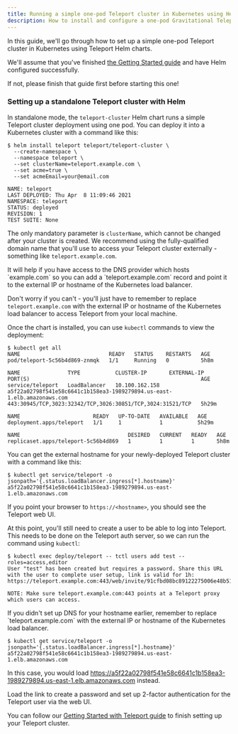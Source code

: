 ```yaml
---
title: Running a simple one-pod Teleport cluster in Kubernetes using Helm
description: How to install and configure a one-pod Gravitational Teleport cluster in Kubernetes using Helm
---
```


In this guide, we'll go through how to set up a simple one-pod Teleport cluster in Kubernetes using Teleport Helm charts.

We'll assume that you've finished [the Getting Started guide](./getting-started.mdx) and have Helm configured successfully.

If not, please finish that guide first before starting this one!

### Setting up a standalone Teleport cluster with Helm

In standalone mode, the `teleport-cluster` Helm chart runs a simple Teleport cluster deployment using one pod. You can deploy it into a
Kubernetes cluster with a command like this:

```shell
$ helm install teleport teleport/teleport-cluster \
  --create-namespace \
  --namespace teleport \
  --set clusterName=teleport.example.com \
  --set acme=true \
  --set acmeEmail=your@email.com

NAME: teleport
LAST DEPLOYED: Thu Apr  8 11:09:46 2021
NAMESPACE: teleport
STATUS: deployed
REVISION: 1
TEST SUITE: None
```

The only mandatory parameter is `clusterName`, which cannot be changed after your cluster is created. We recommend using the fully-qualified
domain name that you'll use to access your Teleport cluster externally - something like `teleport.example.com`.

<Admonition type="tip">
  It will help if you have access to the DNS provider which hosts `example.com` so you can add a `teleport.example.com` record
  and point it to the external IP or hostname of the Kubernetes load balancer.

  Don't worry if you can't - you'll just have to remember to replace `teleport.example.com` with the external IP or hostname
  of the Kubernetes load balancer to access Teleport from your local machine.
</Admonition>

Once the chart is installed, you can use `kubectl` commands to view the deployment:

```shell
$ kubectl get all
NAME                            READY   STATUS    RESTARTS   AGE
pod/teleport-5c56b4d869-znmqk   1/1     Running   0          5h8m

NAME               TYPE           CLUSTER-IP       EXTERNAL-IP                                                               PORT(S)                                                      AGE
service/teleport   LoadBalancer   10.100.162.158   a5f22a02798f541e58c6641c1b158ea3-1989279894.us-east-1.elb.amazonaws.com   443:30945/TCP,3023:32342/TCP,3026:30851/TCP,3024:31521/TCP   5h29m

NAME                       READY   UP-TO-DATE   AVAILABLE   AGE
deployment.apps/teleport   1/1     1            1           5h29m

NAME                                  DESIRED   CURRENT   READY   AGE
replicaset.apps/teleport-5c56b4d869   1         1         1       5h8m
```

You can get the external hostname for your newly-deployed Teleport cluster with a command like this:

```shell
$ kubectl get service/teleport -o jsonpath='{.status.loadBalancer.ingress[*].hostname}'
a5f22a02798f541e58c6641c1b158ea3-1989279894.us-east-1.elb.amazonaws.com
```

If you point your browser to `https://<hostname>`, you should see the Teleport web UI.

At this point, you'll still need to create a user to be able to log into Teleport. This needs to be done on the Teleport auth server,
so we can run the command using `kubectl`:

```shell
$ kubectl exec deploy/teleport -- tctl users add test --roles=access,editor
User "test" has been created but requires a password. Share this URL with the user to complete user setup, link is valid for 1h:
https://teleport.example.com:443/web/invite/91cfbd08bc89122275006e48b516cc68

NOTE: Make sure teleport.example.com:443 points at a Teleport proxy which users can access.
```

<Admonition type="note">
  If you didn't set up DNS for your hostname earlier, remember to replace `teleport.example.com` with the external IP or hostname of the Kubernetes load balancer.

  ```shell
  $ kubectl get service/teleport -o jsonpath='{.status.loadBalancer.ingress[*].hostname}'
  a5f22a02798f541e58c6641c1b158ea3-1989279894.us-east-1.elb.amazonaws.com
  ```

  In this case, you would load https://a5f22a02798f541e58c6641c1b158ea3-1989279894.us-east-1.elb.amazonaws.com instead.
</Admonition>

Load the link to create a password and set up 2-factor authentication for the Teleport user via the web UI.

You can follow our [Getting Started with Teleport guide](../../getting-started/#step-2-create-a-teleport-user-and-set-up-2-factor-authentication) to finish setting up your
Teleport cluster.
